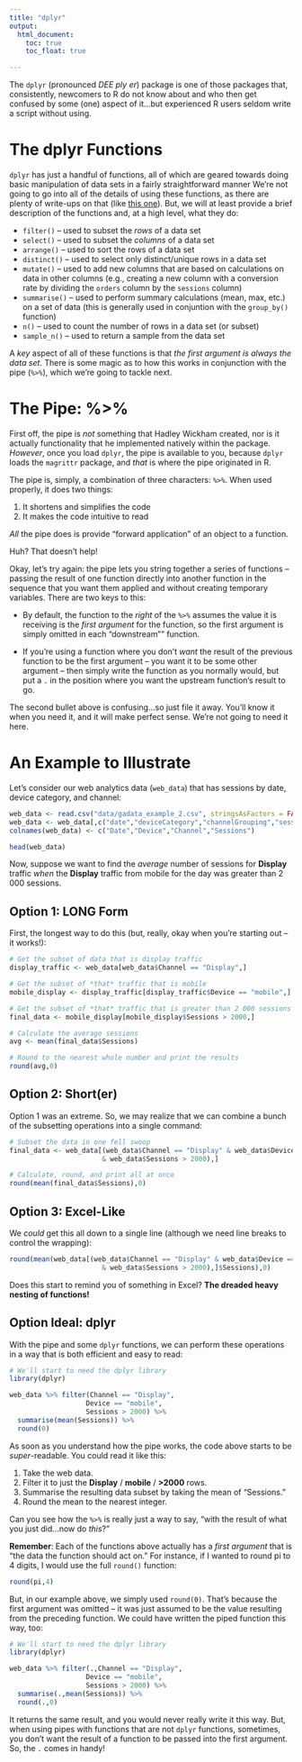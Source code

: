 ```yaml
---
title: "dplyr"
output:
  html_document:
    toc: true
    toc_float: true

---
```


The `dplyr` (pronounced _DEE ply er_) package is one of those packages that, consistently, newcomers to R do not know about and who then get confused by some (one) aspect of it...but experienced R users seldom write a script without using.

# The dplyr Functions
`dplyr` has just a handful of functions, all of which are geared towards doing basic manipulation of data sets in a fairly straightforward manner We're not going to go into all of the details of using these functions, as there are plenty of write-ups on that (like [this one](https://cran.rstudio.com/web/packages/dplyr/vignettes/introduction.html)). But, we will at least provide a brief description of the functions and, at a high level, what they do:

* `filter()` -- used to subset the _rows_ of a data set
* `select()` -- used to subset the _columns_ of a data set
* `arrange()` -- used to sort the rows of a data set
* `distinct()` -- used to select only distinct/unique rows in a data set
* `mutate()` -- used to add new columns that are based on calculations on data in other columns (e.g., creating a new column with a conversion rate by dividing the `orders` column by the `sessions` column)
* `summarise()` -- used to perform summary calculations (mean, max, etc.) on a set of data (this is generally used in conjuntion with the `group_by()` function)
* `n()` -- used to count the number of rows in a data set (or subset)
* `sample_n()` -- used to return a sample from the data set

A _key_ aspect of all of these functions is that _the first argument is always the data set_. There is some magic as to how this works in conjunction with the pipe (`%>%`), which we're going to tackle next.

# The Pipe: %>%

First off, the pipe is _not_ something that Hadley Wickham created, nor is it actually functionality that he implemented natively within the package. _However_, once you load `dplyr`, the pipe is available to you, because `dplyr` loads the `magrittr` package, and _that_ is where the pipe originated in R.

The pipe is, simply, a combination of three characters: `%>%`. When used properly, it does two things:

1. It shortens and simplifies the code
2. It makes the code intuitive to read

_All_ the pipe does is provide "forward application" of an object to a function.

Huh? That doesn't help!

Okay, let's try again: the pipe lets you string together a series of functions -- passing the result of one function directly into another function in the sequence that you want them applied and without creating temporary variables. There are two keys to this:

* By default, the function to the _right_ of the `%>%` assumes the value it is receiving is the _first argument_ for the function, so the first argument is simply omitted in each "downstream"" function.

* If you're using a function where you don't _want_ the result of the previous function to be the first argument -- you want it to be some other argument -- then simply write the function as you normally would, but put a `.` in the position where you want the upstream function's result to go.

The second bullet above is confusing...so just file it away. You'll know it when you need it, and it will make perfect sense. We're not going to need it here.

# An Example to Illustrate

Let's consider our web analytics data (`web_data`) that has sessions by date, device category, and channel:

```r
web_data <- read.csv("data/gadata_example_2.csv", stringsAsFactors = FALSE)
web_data <- web_data[,c("date","deviceCategory","channelGrouping","sessions")]
colnames(web_data) <- c("Date","Device","Channel","Sessions")
```

```r
head(web_data)
```

Now, suppose we want to find the _average_ number of sessions for **Display** traffic _when_ the **Display** traffic from mobile for the day was greater than 2 000 sessions.

## Option 1: LONG Form
First, the longest way to do this (but, really, okay when you're starting out -- it works!):

```r
# Get the subset of data that is display traffic
display_traffic <- web_data[web_data$Channel == "Display",]

# Get the subset of *that* traffic that is mobile
mobile_display <- display_traffic[display_traffic$Device == "mobile",]

# Get the subset of *that* traffic that is greater than 2 000 sessions
final_data <- mobile_display[mobile_display$Sessions > 2000,]

# Calculate the average sessions
avg <- mean(final_data$Sessions)

# Round to the nearest whole number and print the results
round(avg,0)

```

## Option 2: Short(er)
Option 1 was an extreme. So, we may realize that we can combine a bunch of the subsetting operations into a single command:
```r
# Subset the data in one fell swoop
final_data <- web_data[(web_data$Channel == "Display" & web_data$Device == "mobile" 
                       & web_data$Sessions > 2000),]

# Calculate, round, and print all at once
round(mean(final_data$Sessions),0)
```

## Option 3: Excel-Like
We _could_ get this all down to a single line (although we need line breaks to control the wrapping):
```r
round(mean(web_data[(web_data$Channel == "Display" & web_data$Device == "mobile" 
                       & web_data$Sessions > 2000),]$Sessions),0)

```
Does this start to remind you of something in Excel? **The dreaded heavy nesting of functions!**

## Option Ideal: dplyr
With the pipe and some `dplyr` functions, we can perform these operations in a way that is both efficient and easy to read:

```r
# We'll start to need the dplyr library
library(dplyr)

web_data %>% filter(Channel == "Display",
                   Device == "mobile",
                   Sessions > 2000) %>%
  summarise(mean(Sessions)) %>%
  round(0)

```

As soon as you understand how the pipe works, the code above starts to be _super_-readable. You could read it like this:

1. Take the web data.
2. Filter it to just the **Display** / **mobile** / **>2000** rows.
3. Summarise the resulting data subset by taking the mean of "Sessions."
4. Round the mean to the nearest integer.

Can you see how the `%>%` is really just a way to say, "with the result of what you just did...now do _this_?"

**Remember**: Each of the functions above actually has a _first argument_ that is "the data the function should act on." For instance, if I wanted to round pi to 4 digits, I would use the full `round()` function:

```r
round(pi,4)
```

But, in our example above, we simply used `round(0)`. That's because the first argument was omitted -- it was just assumed to be the value resulting from the preceding function. We could have written the piped function this way, too:

```r
# We'll start to need the dplyr library
library(dplyr)

web_data %>% filter(.,Channel == "Display",
                   Device == "mobile",
                   Sessions > 2000) %>%
  summarise(.,mean(Sessions)) %>%
  round(.,0)

```

It returns the same result, and you would never really write it this way. But, when using pipes with functions that are not `dplyr` functions, sometimes, you don't want the result of a function to be passed into the first argument. So, the `.` comes in handy!

